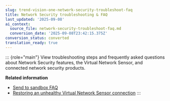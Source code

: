 ```yaml
---
slug: trend-vision-one-network-security-troubleshoot-faq
title: Network Security troubleshooting & FAQ
last_updated: '2025-09-08'
ai_context:
  source_file: network-security-troubleshoot-faq.md
  conversion_date: '2025-09-08T23:42:15.375Z'
conversion_status: converted
translation_ready: true
---
```


::: {role="main"}
View troubleshooting steps and frequently asked questions about Network Security features, the Virtual Network Sensor, and connected network security products.

**Related information**

- [Send to sandbox FAQ](network-send-sandbox-faqs.md "Frequently asked questions about the send to sandbox feature.")
- [Restoring an unhealthy Virtual Network Sensor connection](restore-network-sensor-connection.md "Fix a disconnected or unhealthy connection between your Virtual Network Sensor and Trend Vision One.")
:::
